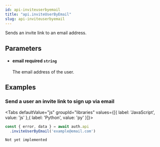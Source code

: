 ```yaml
---
id: api-inviteuserbyemail
title: "api.inviteUserByEmail"
slug: api-inviteuserbyemail
---
```



Sends an invite link to an email address.



## Parameters


<ul className="method-list-group">
  
<li className="method-list-item">
  <h4 className="method-list-item-label">
    <span className="method-list-item-label-name">
      email
    </span>
    <span className="method-list-item-label-badge required">
      required
    </span>
    <span className="method-list-item-validation">
      <code>string</code>
    </span>
  </h4>
  <div class="method-list-item-description">

The email address of the user.
  
  </div>
  
</li>

</ul>














## Examples

### Send a user an invite link to sign up via email



<Tabs
  defaultValue="js"
  groupId="libraries"
  values={[{ label: 'JavaScript', value: 'js' },{ label: 'Python', value: 'py' }]}>

<TabItem value="js">

```js
const { error, data } = await auth.api
  .inviteUserByEmail('example@email.com')
  ```


</TabItem>
<TabItem value="py">


```
Not yet implemented
```


</TabItem>

</Tabs>